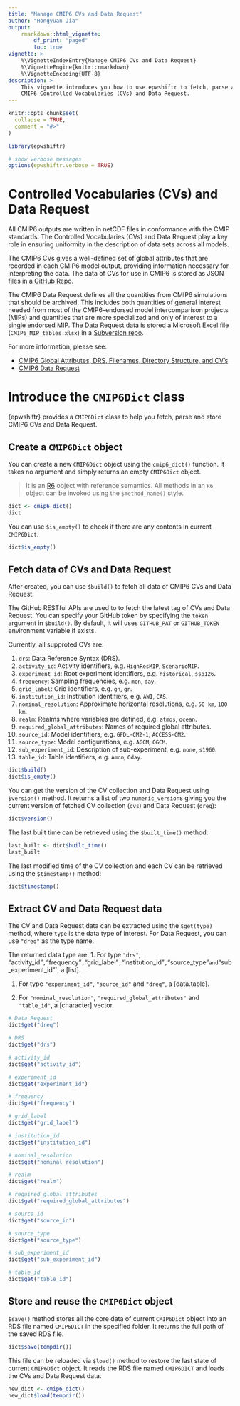 ```yaml
---
title: "Manage CMIP6 CVs and Data Request"
author: "Hongyuan Jia"
output:
    rmarkdown::html_vignette:
        df_print: "paged"
        toc: true
vignette: >
    %\VignetteIndexEntry{Manage CMIP6 CVs and Data Request}
    %\VignetteEngine{knitr::rmarkdown}
    %\VignetteEncoding{UTF-8}
description: >
    This vignette introduces you how to use epwshiftr to fetch, parse and store
    CMIP6 Controlled Vocabularies (CVs) and Data Request.
---
```


```r
knitr::opts_chunk$set(
  collapse = TRUE,
  comment = "#>"
)
```

```r
library(epwshiftr)

# show verbose messages
options(epwshiftr.verbose = TRUE)
```

# Controlled Vocabularies (CVs) and Data Request

All CMIP6 outputs are written in netCDF files in conformance with the CMIP
standards. The Controlled Vocabularies (CVs) and Data Request play a key role in
ensuring uniformity in the description of data sets across all models.

The CMIP6 CVs gives a well-defined set of global attributes that are recorded in
each CMIP6 model output, providing information necessary for interpreting the
data. The data of CVs for use in CMIP6 is stored as JSON files in a
[GitHub Repo](https://github.com/WCRP-CMIP/CMIP6_CVs).

The CMIP6 Data Request defines all the quantities from CMIP6 simulations that
should be archived. This includes both quantities of general interest needed
from most of the CMIP6-endorsed model intercomparison projects (MIPs) and
quantities that are more specialized and only of interest to a single endorsed
MIP. The Data Request data is stored a Microsoft Excel file
(`CMIP6_MIP_tables.xlsx`) in a
[Subversion repo](http://proj.badc.rl.ac.uk/svn/exarch/CMIP6dreq/trunk).

For more information, please see:

- [CMIP6 Global Attributes, DRS, Filenames, Directory Structure, and CV's](https://docs.google.com/document/d/1h0r8RZr_f3-8egBMMh7aqLwy3snpD6_MrDz1q8n5XUk/edit)
- [CMIP6 Data Request](https://wcrp-cmip.github.io/WGCM_Infrastructure_Panel/CMIP6/data_request.html)

# Introduce the `CMIP6Dict` class

{epwshiftr} provides a `CMIP6Dict` class to help you fetch, parse and store
CMIP6 CVs and Data Request.

## Create a `CMIP6Dict` object

You can create a new `CMIP6Dict` object using the `cmip6_dict()` function. It
takes no argument and simply returns an empty `CMIP6Dict` object.

> It is an [R6](https://r6.r-lib.org/) object with reference semantics. All
> methods in an `R6` object can be invoked using the `$method_name()` style.

```r
dict <- cmip6_dict()
dict
```

You can use `$is_empty()` to check if there are any contents in current
`CMIP6Dict`.

```r
dict$is_empty()
```

## Fetch data of CVs and Data Request

After created, you can use `$build()` to fetch all data of CMIP6 CVs and Data
Request.

The GitHub RESTful APIs are used to to fetch the latest tag of CVs and Data
Request. You can specify your GitHub token by specifying the `token` argument in
`$build()`. By default, it will uses `GITHUB_PAT` or `GITHUB_TOKEN` environment
variable if exists.

Currently, all supproted CVs are:

1. `drs`: Data Reference Syntax (DRS).
1. `activity_id`: Activity identifiers, e.g. `HighResMIP`, `ScenarioMIP`.
1. `experiment_id`: Root experiment identifiers, e.g. `historical`, `ssp126`.
1. `frequency`: Sampling frequencies, e.g. `mon`, `day`.
1. `grid_label`: Grid identifiers, e.g. `gn`, `gr`.
1. `institution_id`: Institution identifiers, e.g. `AWI`, `CAS`.
1. `nominal_resolution`: Approximate horizontal resolutions, e.g. `50 km`, `100
   km`.
1. `realm`: Realms where variables are defined, e.g. `atmos`, `ocean`.
1. `required_global_attributes`: Names of required global attributes.
1. `source_id`: Model identifiers, e.g. `GFDL-CM2-1`, `ACCESS-CM2`.
1. `source_type`: Model configurations, e.g. `AGCM`, `OGCM`.
1. `sub_experiment_id`: Description of sub-experiment, e.g. `none`, `s1960`.
1. `table_id`: Table identifiers, e.g. `Amon`, `Oday`.

```r
dict$build()
dict$is_empty()
```

You can get the version of the CV collection and Data Request using `$version()`
method. It returns a list of two `numeric_version`s giving you the current
version of fetched CV collection (`cvs`) and Data Request (`dreq`):

```r
dict$version()
```

The last built time can be retrieved using the `$built_time()` method:
```r
last_built <- dict$built_time()
last_built
```

The last modified time of the CV collection and each CV can be retrieved using
the `$timestamp()` method:

```r
dict$timestamp()
```

## Extract CV and Data Request data

The CV and Data Request data can be extracted using the `$get(type)` method,
where `type` is the data type of interest. For Data Request, you can use
`"dreq"` as the type name.

The returned data type are:
1. For type `"drs"`, "activity_id"`, `"frequency"`, `"grid_label"`,
   `"institution_id"`, `"source_type"` and `"sub_experiment_id"`, a [list].

1. For type `"experiment_id"`, `"source_id"` and `"dreq"`, a [data.table].

1. For `"nominal_resolution"`, `"required_global_attributes"` and `"table_id"`,
   a [character] vector.

```r
# Data Request
dict$get("dreq")

# DRS
dict$get("drs")

# activity_id
dict$get("activity_id")

# experiment_id
dict$get("experiment_id")

# frequency
dict$get("frequency")

# grid_label
dict$get("grid_label")

# institution_id
dict$get("institution_id")

# nominal_resolution
dict$get("nominal_resolution")

# realm
dict$get("realm")

# required_global_attributes
dict$get("required_global_attributes")

# source_id
dict$get("source_id")

# source_type
dict$get("source_type")

# sub_experiment_id
dict$get("sub_experiment_id")

# table_id
dict$get("table_id")
```

## Store and reuse the `CMIP6Dict` object

`$save()` method stores all the core data of current `CMIP6Dict` object into an
RDS file named `CMIP6DICT` in the specified folder. It returns the full path of
the saved RDS file.

```r
dict$save(tempdir())
```

This file can be reloaded via `$load()` method to restore the last state of
current `CMIP6Dict` object. It reads the RDS file named `CMIP6DICT` and loads
the CVs and Data Request data.

```r
new_dict <- cmip6_dict()
new_dict$load(tempdir())
```
